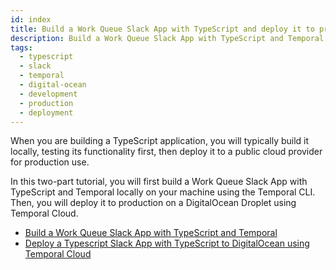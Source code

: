 ```yaml
---
id: index
title: Build a Work Queue Slack App with TypeScript and deploy it to production on DigitalOcean
description: Build a Work Queue Slack App with TypeScript and Temporal and deploy it to production on a DigitalOcean Droplet.
tags:
  - typescript
  - slack
  - temporal
  - digital-ocean
  - development
  - production
  - deployment
---
```


When you are building a TypeScript application, you will typically build it locally, testing its functionality first, then deploy it to a public cloud provider for production use.

In this two-part tutorial, you will first build a Work Queue Slack App with TypeScript and Temporal locally on your machine using the Temporal CLI.
Then, you will deploy it to production on a DigitalOcean Droplet using Temporal Cloud.

- [Build a Work Queue Slack App with TypeScript and Temporal](/tutorials/typescript/work-queue-slack-app/build)
- [Deploy a Typescript Slack App with TypeScript to DigitalOcean using Temporal Cloud](/tutorials/typescript/work-queue-slack-app/deploy)
